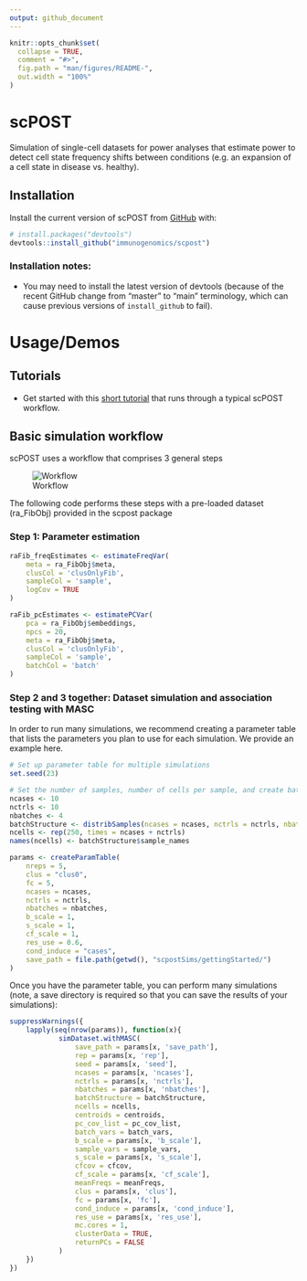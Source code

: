 ```yaml
---
output: github_document
---
```


<!-- README.md is generated from README.Rmd. Please edit that file -->

```r
knitr::opts_chunk$set(
  collapse = TRUE,
  comment = "#>",
  fig.path = "man/figures/README-",
  out.width = "100%"
)
```

# scPOST

<!-- badges: start -->
<!-- badges: end -->

Simulation of single-cell datasets for power analyses that estimate power to detect cell state frequency shifts between conditions (e.g. an expansion of a cell state in disease vs. healthy).

## Installation

Install the current version of scPOST from [GitHub](https://github.com/) with:

``` r
# install.packages("devtools")
devtools::install_github("immunogenomics/scpost")
```

### Installation notes: 
* You may need to install the latest version of devtools (because of the recent GitHub change from "master" to "main" terminology, which can cause previous versions of `install_github` to fail).

# Usage/Demos
## Tutorials

- Get started with this [short tutorial](https://github.com/immunogenomics/scpost/blob/main/vignettes/GettingStarted_Tutorial.pdf) that runs through a typical scPOST workflow.

## Basic simulation workflow

scPOST uses a workflow that comprises 3 general steps

![Workflow](https://github.com/immunogenomics/scpost/blob/main/docs/images/PowerFig1.png)

The following code performs these steps with a pre-loaded dataset (ra_FibObj) provided in the scpost package

### Step 1: Parameter estimation
```r
raFib_freqEstimates <- estimateFreqVar(
    meta = ra_FibObj$meta, 
    clusCol = 'clusOnlyFib', 
    sampleCol = 'sample', 
    logCov = TRUE
)
```

```r
raFib_pcEstimates <- estimatePCVar(
    pca = ra_FibObj$embeddings, 
    npcs = 20, 
    meta = ra_FibObj$meta, 
    clusCol = 'clusOnlyFib',
    sampleCol = 'sample', 
    batchCol = 'batch'
)
```

### Step 2 and 3 together: Dataset simulation and association testing with MASC

In order to run many simulations, we recommend creating a parameter table that lists the parameters you plan to use for each simulation. We provide an example here.

```r
# Set up parameter table for multiple simulations
set.seed(23)

# Set the number of samples, number of cells per sample, and create batch structure
ncases <- 10
nctrls <- 10
nbatches <- 4
batchStructure <- distribSamples(ncases = ncases, nctrls = nctrls, nbatches = nbatches)
ncells <- rep(250, times = ncases + nctrls)
names(ncells) <- batchStructure$sample_names

params <- createParamTable(
    nreps = 5,
    clus = "clus0",
    fc = 5,
    ncases = ncases,
    nctrls = nctrls,
    nbatches = nbatches,
    b_scale = 1,
    s_scale = 1,
    cf_scale = 1,
    res_use = 0.6,
    cond_induce = "cases",
    save_path = file.path(getwd(), "scpostSims/gettingStarted/")
)
```

Once you have the parameter table, you can perform many simulations (note, a save directory is required so that you can save the results of your simulations):

```r
suppressWarnings({
    lapply(seq(nrow(params)), function(x){
            simDataset.withMASC(
                save_path = params[x, 'save_path'],
                rep = params[x, 'rep'],
                seed = params[x, 'seed'],
                ncases = params[x, 'ncases'],
                nctrls = params[x, 'nctrls'],
                nbatches = params[x, 'nbatches'],
                batchStructure = batchStructure,
                ncells = ncells,
                centroids = centroids,
                pc_cov_list = pc_cov_list,
                batch_vars = batch_vars,
                b_scale = params[x, 'b_scale'],
                sample_vars = sample_vars,
                s_scale = params[x, 's_scale'],
                cfcov = cfcov,
                cf_scale = params[x, 'cf_scale'],
                meanFreqs = meanFreqs,
                clus = params[x, 'clus'],
                fc = params[x, 'fc'],
                cond_induce = params[x, 'cond_induce'],
                res_use = params[x, 'res_use'], 
                mc.cores = 1,
                clusterData = TRUE,
                returnPCs = FALSE
            )
    })
})
```
